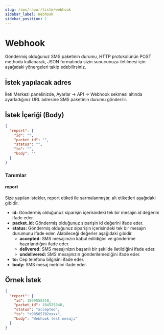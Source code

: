 ```yaml
---
slug: /sms/rapor/liste/webhook
sidebar_label: Webhook
sidebar_position: 1
---
```



# Webhook
Göndermiş olduğunuz SMS paketinin durumu, HTTP protokolünün POST methodu kullanarak, JSON formatında sizin sunucunuza iletilmesi için aşağıdaki yönergeleri takip edebilirsiniz.

## İstek yapılacak adres
İleti Merkezi panelinizde, Ayarlar -> API -> Webhook sekmesi altında ayarladığınız URL adresine SMS paketinin durumu gönderilir.

## İstek İçeriği (Body)
```json title="Webhook içerisinde size POST edilecek isteğin içeriği"
{
  "report": {
    "id": "",
    "packet_id": "",
    "status": "",
    "to": "",
    "body": ""
  }
}
```

### Tanımlar

#### report
Size yapılan istekler, report etiketi ile sarmalanmıştır, alt etiketleri aşağıdaki gibidir.

+ **id:** Göndermiş olduğunuz siparişin içerisindeki tek bir mesajın <Badge>id</Badge> değerini ifade eder.
+ **packet_id:** Göndermiş olduğunuz siparişin <Badge>id</Badge> değerini ifade eder.
+ **status:** Göndermiş olduğunuz siparişin içerisindeki tek bir mesajın durumunu ifade eder. Alabileceği değerler aşağıdaki gibidir.
  + **accepted:** SMS mesajınızın kabul edildiğini ve gönderime hazırlandığını ifade eder.
  + **delivered:** SMS mesajınizın başarılı bir şekilde iletildiğini ifade eder.
  + **undelivered:** SMS mesajınızın gönderilemediğini ifade eder.
+ **to:** Cep telefonu bilgisini ifade eder.
+ **body:** SMS mesaj metnini ifade eder.

## Örnek İstek
```json
{
  "report": {
    "id": 1599558518,
    "packet_id": 104525848,
    "status": "accepted",
    "to": "+90505702xxxx",
    "body": "Webhook test mesaji"
  }
}
```